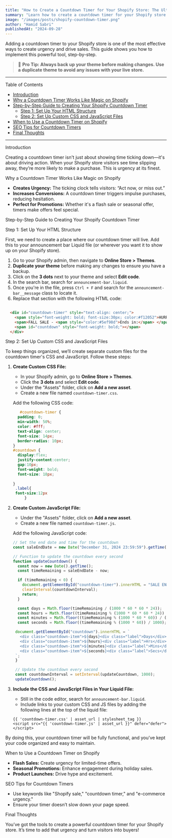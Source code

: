 ```yaml
---
title: "How to Create a Countdown Timer for Your Shopify Store: The Ultimate Tool to Drive Sales Right Now"
summary: "Learn how to create a countdown timer for your Shopify store to drive urgency and increase conversions, following this step-by-step guide."
image: "/images/posts/shopify-countdown-timer.png"
author: "Hamid Sabri"
publishedAt: "2024-09-28"
---
```


Adding a countdown timer to your Shopify store is one of the most effective ways to create urgency and drive sales. This guide shows you how to implement this powerful tool, step-by-step.

> 📘 **Pro Tip: Always back up your theme before making changes. Use a duplicate theme to avoid any issues with your live store.**

---

<HeadingWithId id="table-of-contents" as="h2">Table of Contents</HeadingWithId>

- [Introduction](#introduction)
- [Why a Countdown Timer Works Like Magic on Shopify](#why-a-countdown-timer-works-like-magic-on-shopify)
- [Step-by-Step Guide to Creating Your Shopify Countdown Timer](#step-by-step-guide-to-creating-your-shopify-countdown-timer)
  - [Step 1: Set Up Your HTML Structure](#step-1-set-up-your-html-structure)
  - [Step 2: Set Up Custom CSS and JavaScript Files](#step-2-set-up-custom-css-and-javascript-files)
- [When to Use a Countdown Timer on Shopify](#when-to-use-a-countdown-timer-on-shopify)
- [SEO Tips for Countdown Timers](#seo-tips-for-countdown-timers)
- [Final Thoughts](#final-thoughts)

---

<HeadingWithId id="introduction" as="h2">Introduction</HeadingWithId>

Creating a countdown timer isn't just about showing time ticking down—it's about driving action. When your Shopify store visitors see time slipping away, they’re more likely to make a purchase. This is urgency at its finest.

<HeadingWithId id="why-a-countdown-timer-works-like-magic-on-shopify" as="h2">Why a Countdown Timer Works Like Magic on Shopify</HeadingWithId>

- **Creates Urgency:** The ticking clock tells visitors: “Act now, or miss out.”
- **Increases Conversions:** A countdown timer triggers impulse purchases, reducing hesitation.
- **Perfect for Promotions:** Whether it's a flash sale or seasonal offer, timers make offers feel special.

<HeadingWithId id="step-by-step-guide-to-creating-your-shopify-countdown-timer" as="h2">Step-by-Step Guide to Creating Your Shopify Countdown Timer</HeadingWithId>


<HeadingWithId id="step-1-set-up-your-html-structure" as="h3">Step 1: Set Up Your HTML Structure</HeadingWithId>

First, we need to create a place where our countdown timer will live. Add this to your announcement bar Liquid file (or wherever you want it to show up on your Shopify store).

1. Go to your Shopify admin, then navigate to **Online Store > Themes**.
2. **Duplicate your theme** before making any changes to ensure you have a backup.
3. Click on the **3 dots** next to your theme and select **Edit code**.
4. In the search bar, search for `announcement-bar.liquid`.
5. Once you're in the file, press `Ctrl + F` and search for the `announcement-bar__message` class to locate it.
6. Replace that section with the following HTML code:

```html
     
  <div id="countdown-timer" style="text-align: center;">
    <span style="font-weight: bold; font-size:30px; color:#f12052">HURRY UP!</span><br>
    <span>FALL SALE - <span style="color:#5ef98d">Ends in:</span> </span><br>
    <span id="countdown" style="font-weight: bold;"></span>
  </div>
```


<HeadingWithId id="step-2-set-up-custom-css-and-javascript-files" as="h3">Step 2: Set Up Custom CSS and JavaScript Files</HeadingWithId>

To keep things organized, we’ll create separate custom files for the countdown timer's CSS and JavaScript. Follow these steps:

1. **Create Custom CSS File:**
   - In your Shopify admin, go to **Online Store > Themes**.
   - Click the **3 dots** and select **Edit code**.
   - Under the "Assets" folder, click on **Add a new asset**.
   - Create a new file named `countdown-timer.css`.

   Add the following CSS code:

   ```css
      #countdown-timer {
     padding: 0;
     min-width: 50%;
     color: #fff;
     text-align: center;
     font-size: 14px;
     border-radius: 10px;
   }
   #countdown {
     display:flex;
     justify-content:center;
     gap:10px;
     font-weight: bold;
     font-size: 18px;
     
   }
    .label{
    font-size:12px  
        }
   ```

2. **Create Custom JavaScript File:**
   - Under the "Assets" folder, click on **Add a new asset**.
   - Create a new file named `countdown-timer.js`.

   Add the following JavaScript code:

   ```javascript
   // Set the end date and time for the countdown
   const saleEndDate = new Date("December 31, 2024 23:59:59").getTime();

   // Function to update the countdown every second
   function updateCountdown() {
     const now = new Date().getTime();
     const timeRemaining = saleEndDate - now;

     if (timeRemaining < 0) {
       document.getElementById("countdown-timer").innerHTML = "SALE ENDED!";
       clearInterval(countdownInterval);
       return;
     }

     const days = Math.floor(timeRemaining / (1000 * 60 * 60 * 24));
     const hours = Math.floor((timeRemaining % (1000 * 60 * 60 * 24)) / (1000 * 60 * 60));
     const minutes = Math.floor((timeRemaining % (1000 * 60 * 60)) / (1000 * 60));
     const seconds = Math.floor((timeRemaining % (1000 * 60)) / 1000);

    document.getElementById("countdown").innerHTML = `
      <div class="countdown-item">${days}<div class="label">Days</div></div>
      <div class="countdown-item">${hours}<div class="label">Hrs</div></div>
      <div class="countdown-item">${minutes}<div class="label">Mins</div></div>
      <div class="countdown-item">${seconds}<div class="label">Secs</div></div>
    `;
    }

    // Update the countdown every second
    const countdownInterval = setInterval(updateCountdown, 1000);
    updateCountdown();
   ```

3. **Include the CSS and JavaScript Files in Your Liquid File:**
   - Still in the code editor, search for `announcement-bar.liquid`.
   - Include links to your custom CSS and JS files by adding the following lines at the top of the liquid file:

   ```liquid
   {{ 'countdown-timer.css' | asset_url | stylesheet_tag }}
   <script src="{{ 'countdown-timer.js' | asset_url }}" defer="defer"></script>
   ```

By doing this, your countdown timer will be fully functional, and you’ve kept your code organized and easy to maintain.


<HeadingWithId id="when-to-use-a-countdown-timer-on-shopify" as="h2">When to Use a Countdown Timer on Shopify</HeadingWithId>

- **Flash Sales:** Create urgency for limited-time offers.
- **Seasonal Promotions:** Enhance engagement during holiday sales.
- **Product Launches:** Drive hype and excitement.

<HeadingWithId id="seo-tips-for-countdown-timers" as="h2">SEO Tips for Countdown Timers</HeadingWithId>

- Use keywords like "Shopify sale," "countdown timer," and "e-commerce urgency."
- Ensure your timer doesn’t slow down your page speed.

<HeadingWithId id="final-thoughts" as="h2">Final Thoughts</HeadingWithId>

You’ve got the tools to create a powerful countdown timer for your Shopify store. It’s time to add that urgency and turn visitors into buyers!
